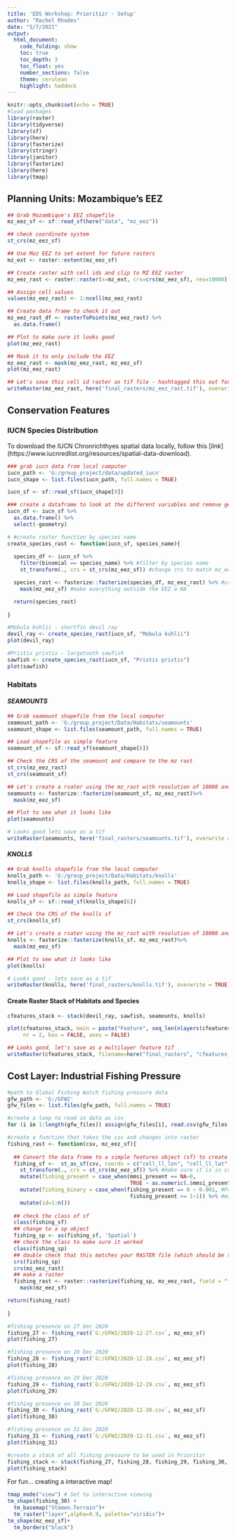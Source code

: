 ```yaml
---
title: 'EDS Workshop: Prioritizr - Setup'
author: "Rachel Rhodes"
date: "5/7/2021"
output: 
  html_document:
    code_folding: show
    toc: true
    toc_depth: 3
    toc_float: yes
    number_sections: false
    theme: cerulean
    highlight: haddock
---
```


```r
knitr::opts_chunk$set(echo = TRUE)
#load packages
library(raster)
library(tidyverse)
library(sf)
library(here)
library(fasterize)
library(stringr)
library(janitor)
library(fasterize)
library(here)
library(tmap)
```

## Planning Units: Mozambique's EEZ

```r
## Grab Mozambique's EEZ shapefile
mz_eez_sf <- sf::read_sf(here("data", "mz_eez"))

## check coordinate system
st_crs(mz_eez_sf)

## Use Moz EEZ to set extent for future rasters
mz_ext <- raster::extent(mz_eez_sf)

## Create raster with cell ids and clip to MZ EEZ raster
mz_eez_rast <- raster::raster(x=mz_ext, crs=crs(mz_eez_sf), res=10000)

## Assign cell values
values(mz_eez_rast) <- 1:ncell(mz_eez_rast) 

## Create data frame to check it out
mz_eez_rast_df <- rasterToPoints(mz_eez_rast) %>%
  as.data.frame()

## Plot to make sure it looks good
plot(mz_eez_rast)

## Mask it to only include the EEZ
mz_eez_rast <- mask(mz_eez_rast, mz_eez_sf)
plot(mz_eez_rast)

## Let's save this cell id raster as tif file - hashtagged this out for now since the tif is too big
writeRaster(mz_eez_rast, here('final_rasters/mz_eez_rast.tif'), overwrite = TRUE)
```


## Conservation Features

### IUCN Species Distribution
To download the IUCN Chronrichthyes spatial data locally, follow this [*link*] (https://www.iucnredlist.org/resources/spatial-data-download).

```r
### grab iucn data from local computer
iucn_path <- 'G:/group_project/data/updated_iucn'
iucn_shape <- list.files(iucn_path, full.names = TRUE) 

iucn_sf <- sf::read_sf(iucn_shape[9])

### create a dataframe to look at the different variables and remove geometry to speed it up
iucn_df <- iucn_sf %>%
  as.data.frame() %>% 
  select(-geometry)
```

```r
# #create raster function by species name
create_species_rast <- function(iucn_sf, species_name){
  
  species_df <- iucn_sf %>%
    filter(binomial == species_name) %>% #filter by species name
    st_transform(., crs = st_crs(mz_eez_sf)) #change crs to match mz_eez_sf

  species_rast <- fasterize::fasterize(species_df, mz_eez_rast) %>% #create a species presence raster
    mask(mz_eez_sf) #make everything outside the EEZ a NA

  return(species_rast)
  
}
```

```r
#Mobula kuhlii - shortfin devil ray
devil_ray <- create_species_rast(iucn_sf, "Mobula kuhlii")
plot(devil_ray)

#Pristis pristis - largetooth sawfish
sawfish <- create_species_rast(iucn_sf, "Pristis pristis")
plot(sawfish)
```

### Habitats

#### *SEAMOUNTS*
```r
## Grab seamount shapefile from the local computer
seamount_path <- 'G:/group_project/Data/Habitats/seamounts'
seamount_shape <- list.files(seamount_path, full.names = TRUE)

## Load shapefile as simple feature
seamount_sf <- sf::read_sf(seamount_shape[6]) 

## Check the CRS of the seamount and compare to the mz rast
st_crs(mz_eez_rast)
st_crs(seamount_sf)

## Let's create a rsater using the mz_rast with resolution of 10000 and mask tot the MZ EEZ
seamounts <- fasterize::fasterize(seamount_sf, mz_eez_rast)%>%
  mask(mz_eez_sf)

## Plot to see what it looks like
plot(seamounts)

# Looks good lets save as a tif
writeRaster(seamounts, here('final_rasters/seamounts.tif'), overwrite = TRUE)
```

#### *KNOLLS*
```r
## Grab knolls shapefile from the local computer
knolls_path <- 'G:/group_project/Data/Habitats/knolls'
knolls_shape <- list.files(knolls_path, full.names = TRUE)

## Load shapefile as simple feature
knolls_sf <- sf::read_sf(knolls_shape[6]) 

## Check the CRS of the knolls sf
st_crs(knolls_sf)

## Let's create a rsater using the mz_rast with resolution of 10000 and mask tot the MZ EEZ
knolls <- fasterize::fasterize(knolls_sf, mz_eez_rast)%>%
  mask(mz_eez_sf)

## Plot to see what it looks like
plot(knolls)

# Looks good - lets save as a tif
writeRaster(knolls, here('final_rasters/knolls.tif'), overwrite = TRUE)
```

#### Create Raster Stack of Habitats and Species
```r
cfeatures_stack <- stack(devil_ray, sawfish, seamounts, knolls)

plot(cfeatures_stack, main = paste("Feature", seq_len(nlayers(cfeatures_stack))),
     nr = 2, box = FALSE, axes = FALSE)

## Looks good, let's save as a multilayer feature tif
writeRaster(cfeatures_stack, filename=here("final_rasters", "cfeatures_stack.tif"), options="INTERLEAVE=BAND", overwrite=TRUE)
```


## Cost Layer: Industrial Fishing Pressure

```r
#path to Global Fishing Watch fishing pressure data
gfw_path <- 'G:/GFW2'
gfw_files <- list.files(gfw_path, full.names = TRUE)

#create a loop to read in data as csv 
for (i in 1:length(gfw_files)) assign(gfw_files[i], read.csv(gfw_files[i]))

#create a function that takes the csv and changes into raster
fishing_rast <- function(csv, mz_eez_sf){
  
  ## Convert the data frame to a simple features object (sf) to create a geometry for each id
  fishing_sf <-  st_as_sf(csv, coords = c("cell_ll_lon", "cell_ll_lat"), crs= 4326) %>% #make sf
    st_transform(., crs = st_crs(mz_eez_sf)) %>% #make sure it is in correct crs
    mutate(fishing_present = case_when(mmsi_present == NA~0, 
                                       TRUE ~ as.numeric(.$mmsi_present))) %>% #make all NAs 0s (for now)
    mutate(fishing_binary = case_when(fishing_present == 0 ~ 0.001, #Prioritzr doesn't like 0s
                                       fishing_present >= 1~1)) %>% #making binary
    mutate(id=1:n()) 
  
  ## check the class of sf
  class(fishing_sf)
  ## change to a sp object
  fishing_sp <- as(fishing_sf, 'Spatial')
  ## check the class to make sure it worked
  class(fishing_sp)
  ## double check that this matches your RASTER file (which should be the same as the sf)
  crs(fishing_sp)
  crs(mz_eez_rast)
  ## make a raster 
  fishing_rast <- raster::rasterize(fishing_sp, mz_eez_rast, field = "fishing_binary") %>% 
    mask(mz_eez_sf)

return(fishing_rast)
  
}
```

```r
#fishing presence on 27 Dec 2020
fishing_27 <- fishing_rast(`G:/GFW2/2020-12-27.csv`, mz_eez_sf)
plot(fishing_27)

#fishing presence on 28 Dec 2020
fishing_28 <- fishing_rast(`G:/GFW2/2020-12-28.csv`, mz_eez_sf)
plot(fishing_28)

#fishing presence on 29 Dec 2020
fishing_29 <- fishing_rast(`G:/GFW2/2020-12-29.csv`, mz_eez_sf)
plot(fishing_29)

#fishing presence on 30 Dec 2020
fishing_30 <- fishing_rast(`G:/GFW2/2020-12-30.csv`, mz_eez_sf)
plot(fishing_30)

#fishing presence on 31 Dec 2020
fishing_31 <- fishing_rast(`G:/GFW2/2020-12-31.csv`, mz_eez_sf)
plot(fishing_31)

#create a stack of all fishing pressure to be used in Prioritzr
fishing_stack <- stack(fishing_27, fishing_28, fishing_29, fishing_30, fishing_31)
plot(fishing_stack)

```


For fun... creating a interactive map!
```r
tmap_mode("view") # Set to interactive viewing
tm_shape(fishing_30) +
  tm_basemap("Stamen.Terrain")+
  tm_raster("layer",alpha=0.9, palette="viridis")+
tm_shape(mz_eez_sf)+
  tm_borders("black")
```



